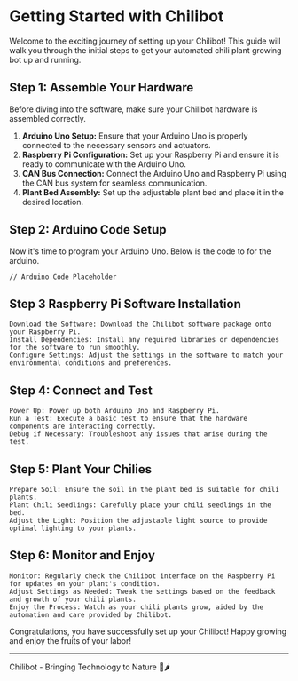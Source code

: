 # Getting Started with Chilibot

Welcome to the exciting journey of setting up your Chilibot! This guide will walk you through the initial steps to get your automated chili plant growing bot up and running.

## Step 1: Assemble Your Hardware

Before diving into the software, make sure your Chilibot hardware is assembled correctly.

1. **Arduino Uno Setup:** Ensure that your Arduino Uno is properly connected to the necessary sensors and actuators.
2. **Raspberry Pi Configuration:** Set up your Raspberry Pi and ensure it is ready to communicate with the Arduino Uno.
3. **CAN Bus Connection:** Connect the Arduino Uno and Raspberry Pi using the CAN bus system for seamless communication.
4. **Plant Bed Assembly:** Set up the adjustable plant bed and place it in the desired location.

## Step 2: Arduino Code Setup

Now it's time to program your Arduino Uno. Below is the code to for the arduino.

```arduino
// Arduino Code Placeholder
```

## Step 3 Raspberry Pi Software Installation

    Download the Software: Download the Chilibot software package onto your Raspberry Pi.
    Install Dependencies: Install any required libraries or dependencies for the software to run smoothly.
    Configure Settings: Adjust the settings in the software to match your environmental conditions and preferences.

## Step 4: Connect and Test

    Power Up: Power up both Arduino Uno and Raspberry Pi.
    Run a Test: Execute a basic test to ensure that the hardware components are interacting correctly.
    Debug if Necessary: Troubleshoot any issues that arise during the test.

## Step 5: Plant Your Chilies

    Prepare Soil: Ensure the soil in the plant bed is suitable for chili plants.
    Plant Chili Seedlings: Carefully place your chili seedlings in the bed.
    Adjust the Light: Position the adjustable light source to provide optimal lighting to your plants.

## Step 6: Monitor and Enjoy

    Monitor: Regularly check the Chilibot interface on the Raspberry Pi for updates on your plant's condition.
    Adjust Settings as Needed: Tweak the settings based on the feedback and growth of your chili plants.
    Enjoy the Process: Watch as your chili plants grow, aided by the automation and care provided by Chilibot.

Congratulations, you have successfully set up your Chilibot! Happy growing and enjoy the fruits of your labor!

---

Chilibot - Bringing Technology to Nature 🌿🌶️
